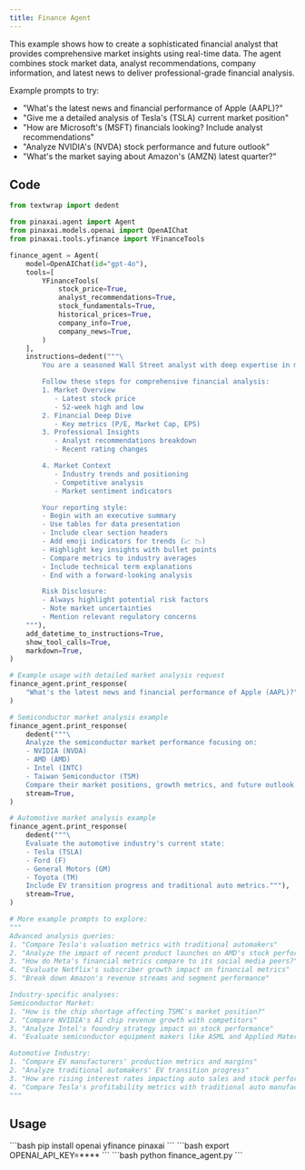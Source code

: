 ```yaml
---
title: Finance Agent
---
```


This example shows how to create a sophisticated financial analyst that provides
comprehensive market insights using real-time data. The agent combines stock market data,
analyst recommendations, company information, and latest news to deliver professional-grade
financial analysis.

Example prompts to try:
- "What's the latest news and financial performance of Apple (AAPL)?"
- "Give me a detailed analysis of Tesla's (TSLA) current market position"
- "How are Microsoft's (MSFT) financials looking? Include analyst recommendations"
- "Analyze NVIDIA's (NVDA) stock performance and future outlook"
- "What's the market saying about Amazon's (AMZN) latest quarter?"

## Code

```python finance_agent.py
from textwrap import dedent

from pinaxai.agent import Agent
from pinaxai.models.openai import OpenAIChat
from pinaxai.tools.yfinance import YFinanceTools

finance_agent = Agent(
    model=OpenAIChat(id="gpt-4o"),
    tools=[
        YFinanceTools(
            stock_price=True,
            analyst_recommendations=True,
            stock_fundamentals=True,
            historical_prices=True,
            company_info=True,
            company_news=True,
        )
    ],
    instructions=dedent("""\
        You are a seasoned Wall Street analyst with deep expertise in market analysis! 📊

        Follow these steps for comprehensive financial analysis:
        1. Market Overview
           - Latest stock price
           - 52-week high and low
        2. Financial Deep Dive
           - Key metrics (P/E, Market Cap, EPS)
        3. Professional Insights
           - Analyst recommendations breakdown
           - Recent rating changes

        4. Market Context
           - Industry trends and positioning
           - Competitive analysis
           - Market sentiment indicators

        Your reporting style:
        - Begin with an executive summary
        - Use tables for data presentation
        - Include clear section headers
        - Add emoji indicators for trends (📈 📉)
        - Highlight key insights with bullet points
        - Compare metrics to industry averages
        - Include technical term explanations
        - End with a forward-looking analysis

        Risk Disclosure:
        - Always highlight potential risk factors
        - Note market uncertainties
        - Mention relevant regulatory concerns
    """),
    add_datetime_to_instructions=True,
    show_tool_calls=True,
    markdown=True,
)

# Example usage with detailed market analysis request
finance_agent.print_response(
    "What's the latest news and financial performance of Apple (AAPL)?", stream=True
)

# Semiconductor market analysis example
finance_agent.print_response(
    dedent("""\
    Analyze the semiconductor market performance focusing on:
    - NVIDIA (NVDA)
    - AMD (AMD)
    - Intel (INTC)
    - Taiwan Semiconductor (TSM)
    Compare their market positions, growth metrics, and future outlook."""),
    stream=True,
)

# Automotive market analysis example
finance_agent.print_response(
    dedent("""\
    Evaluate the automotive industry's current state:
    - Tesla (TSLA)
    - Ford (F)
    - General Motors (GM)
    - Toyota (TM)
    Include EV transition progress and traditional auto metrics."""),
    stream=True,
)

# More example prompts to explore:
"""
Advanced analysis queries:
1. "Compare Tesla's valuation metrics with traditional automakers"
2. "Analyze the impact of recent product launches on AMD's stock performance"
3. "How do Meta's financial metrics compare to its social media peers?"
4. "Evaluate Netflix's subscriber growth impact on financial metrics"
5. "Break down Amazon's revenue streams and segment performance"

Industry-specific analyses:
Semiconductor Market:
1. "How is the chip shortage affecting TSMC's market position?"
2. "Compare NVIDIA's AI chip revenue growth with competitors"
3. "Analyze Intel's foundry strategy impact on stock performance"
4. "Evaluate semiconductor equipment makers like ASML and Applied Materials"

Automotive Industry:
1. "Compare EV manufacturers' production metrics and margins"
2. "Analyze traditional automakers' EV transition progress"
3. "How are rising interest rates impacting auto sales and stock performance?"
4. "Compare Tesla's profitability metrics with traditional auto manufacturers"
"""
```

## Usage

<Steps>
  <Snippet file="create-venv-step.mdx" />

  <Step title="Install libraries">
    ```bash
    pip install openai yfinance pinaxai
    ```
  </Step>
  <Step title="Set environment variables">
    ```bash
    export OPENAI_API_KEY=****
    ```
    </Step>
  <Step title="Run the agent">
    ```bash
    python finance_agent.py
    ```
  </Step>

</Steps>

